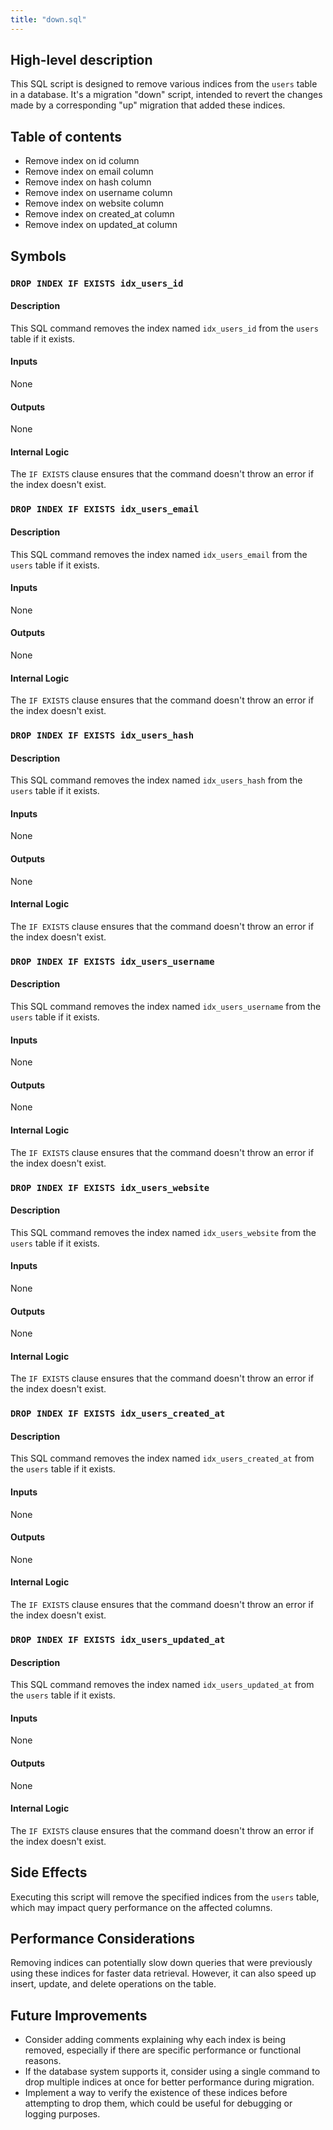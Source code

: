 ```yaml
---
title: "down.sql"
---
```


## High-level description
This SQL script is designed to remove various indices from the `users` table in a database. It's a migration "down" script, intended to revert the changes made by a corresponding "up" migration that added these indices.

## Table of contents
- Remove index on id column
- Remove index on email column
- Remove index on hash column
- Remove index on username column
- Remove index on website column
- Remove index on created_at column
- Remove index on updated_at column

## Symbols

### `DROP INDEX IF EXISTS idx_users_id`
#### Description
This SQL command removes the index named `idx_users_id` from the `users` table if it exists.

#### Inputs
None

#### Outputs
None

#### Internal Logic
The `IF EXISTS` clause ensures that the command doesn't throw an error if the index doesn't exist.

### `DROP INDEX IF EXISTS idx_users_email`
#### Description
This SQL command removes the index named `idx_users_email` from the `users` table if it exists.

#### Inputs
None

#### Outputs
None

#### Internal Logic
The `IF EXISTS` clause ensures that the command doesn't throw an error if the index doesn't exist.

### `DROP INDEX IF EXISTS idx_users_hash`
#### Description
This SQL command removes the index named `idx_users_hash` from the `users` table if it exists.

#### Inputs
None

#### Outputs
None

#### Internal Logic
The `IF EXISTS` clause ensures that the command doesn't throw an error if the index doesn't exist.

### `DROP INDEX IF EXISTS idx_users_username`
#### Description
This SQL command removes the index named `idx_users_username` from the `users` table if it exists.

#### Inputs
None

#### Outputs
None

#### Internal Logic
The `IF EXISTS` clause ensures that the command doesn't throw an error if the index doesn't exist.

### `DROP INDEX IF EXISTS idx_users_website`
#### Description
This SQL command removes the index named `idx_users_website` from the `users` table if it exists.

#### Inputs
None

#### Outputs
None

#### Internal Logic
The `IF EXISTS` clause ensures that the command doesn't throw an error if the index doesn't exist.

### `DROP INDEX IF EXISTS idx_users_created_at`
#### Description
This SQL command removes the index named `idx_users_created_at` from the `users` table if it exists.

#### Inputs
None

#### Outputs
None

#### Internal Logic
The `IF EXISTS` clause ensures that the command doesn't throw an error if the index doesn't exist.

### `DROP INDEX IF EXISTS idx_users_updated_at`
#### Description
This SQL command removes the index named `idx_users_updated_at` from the `users` table if it exists.

#### Inputs
None

#### Outputs
None

#### Internal Logic
The `IF EXISTS` clause ensures that the command doesn't throw an error if the index doesn't exist.

## Side Effects
Executing this script will remove the specified indices from the `users` table, which may impact query performance on the affected columns.

## Performance Considerations
Removing indices can potentially slow down queries that were previously using these indices for faster data retrieval. However, it can also speed up insert, update, and delete operations on the table.

## Future Improvements
- Consider adding comments explaining why each index is being removed, especially if there are specific performance or functional reasons.
- If the database system supports it, consider using a single command to drop multiple indices at once for better performance during migration.
- Implement a way to verify the existence of these indices before attempting to drop them, which could be useful for debugging or logging purposes.